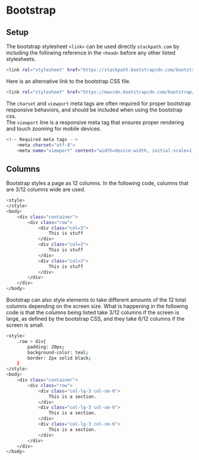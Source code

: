 # Bootstrap {#bootstrap}

## Setup 

The bootstrap stylesheet `<link>` can be used directly `stackpath.com` by including the following reference in the `<head>` before any other listed stylesheets.
```bash
<link rel="stylesheet" href="https://stackpath.bootstrapcdn.com/bootstrap/4.3.1/css/bootstrap.min.css" integrity="sha384-ggOyR0iXCbMQv3Xipma34MD+dH/1fQ784/j6cY/iJTQUOhcWr7x9JvoRxT2MZw1T" crossorigin="anonymous">
```

Here is an alternative link to the bootstrap CSS file.
```bash
<link rel="stylesheet" href="https://maxcdn.bootstrapcdn.com/bootstrap/4.0.0/css/bootstrap.min.css" integrity="sha384-Gn5384xqQ1aoWXA+
```

The `charset` and `viewport` meta tags are often required for proper bootstrap responsive behaviors, and should be included when using the bootstrap css.  
The `viewport` line is a responsive meta tag that ensures proper rendering and touch zooming for mobile devices.
```bash
<!-- Required meta tags -->
    <meta charset="utf-8">
    <meta name="viewport" content="width=device-width, initial-scale=1, shrink-to-fit=no">
```

## Columns

Bootstrap styles a page as 12 columns. In the following code, columns that are 3/12 columns wide are used.
```bash
<style>
</style>
<body>
    <div class="container">
        <div class="row">
            <div class="col=3">
                This is stuff
            </div>
            <div class="col=3">
                This is stuff
            </div>
            <div class="col=3">
                This is stuff
            </div>
        </div>
    </div>
</body>
```

Bootstrap can also style elements to take different amounts of the 12 total columns depending on the screen size. What is happening in the following code is that the columns being listed take 3/12 columns if the screen is large, as defined by the bootstrap CSS, and they take 6/12 columns if the screen is small.
```bash
<style>
    .row > div{
        padding: 20px;
        background-color: teal;
        border: 2px solid black;
    }
</style>
<body>
    <div class="container">
        <div class="row">
            <div class="col-lg-3 col-sm-6">
                This is a section.
            </div>
            <div class="col-lg-3 col-sm-6">
                This is a section.
            </div>
            <div class="col-lg-3 col-sm-6">
                This is a section.
            </div>
        </div>
    </div>
</body>
```
